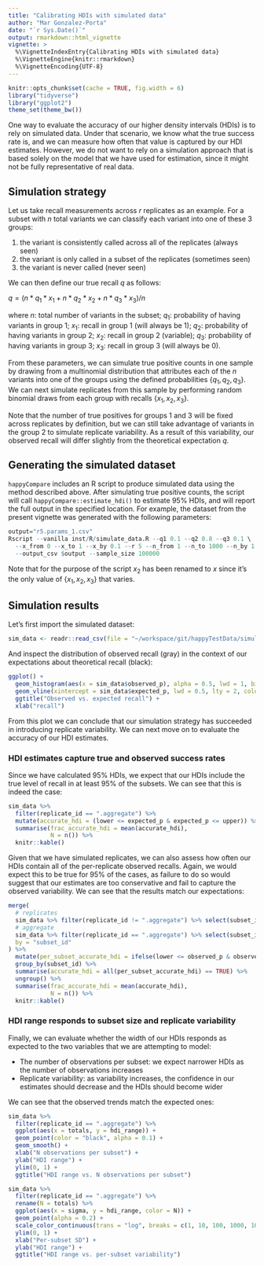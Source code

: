 ```yaml
---
title: "Calibrating HDIs with simulated data"
author: "Mar Gonzalez-Porta"
date: "`r Sys.Date()`"
output: rmarkdown::html_vignette
vignette: >
  %\VignetteIndexEntry{Calibrating HDIs with simulated data}
  %\VignetteEngine{knitr::rmarkdown}
  %\VignetteEncoding{UTF-8}
---
```


```r
knitr::opts_chunk$set(cache = TRUE, fig.width = 6)
library("tidyverse")
library("ggplot2")
theme_set(theme_bw())
```

One way to evaluate the accuracy of our higher density intervals (HDIs) is to rely on simulated data. Under that scenario, we know what the true success rate is, and we can measure how often that value is captured by our HDI estimates. However, we do not want to rely on a simulation approach that is based solely on the model that we have used for estimation, since it might not be fully representative of real data. 

## Simulation strategy
Let us take recall measurements across $r$ replicates as an example. For a subset with $n$ total variants we can classify each variant into one of these 3 groups: 

1) the variant is consistently called across all of the replicates (always seen)
2) the variant is only called in a subset of the replicates (sometimes seen) 
3) the variant is never called (never seen)

We can then define our true recall $q$ as follows:

$q = (n*q_1*x_1 + n*q_2*x_2 + n*q_3*x_3) / n$

where $n$: total number of variants in the subset; 
$q_1$: probability of having variants in group 1;
$x_1$: recall in group 1 (will always be 1);
$q_2$: probability of having variants in group 2;
$x_2$: recall in group 2 (variable);
$q_3$: probability of having variants in group 3;
$x_3$: recall in group 3 (will always be 0).

From these parameters, we can simulate true positive counts in one sample by drawing from a multinomial distribution that attributes each of the $n$ variants into one of the groups using the defined probabilities $\{q_1, q_2, q_3\}$. We can next simulate replicates from this sample by performing random binomial draws from each group with recalls $\{x_1, x_2, x_3\}$. 

Note that the number of true positives for groups 1 and 3 will be fixed across replicates by definition, but we can still take advantage of variants in the group 2 to simulate replicate variability. As a result of this variability, our observed recall will differ slightly from the theoretical expectation $q$.


## Generating the simulated dataset
`happyCompare` includes an R script to produce simulated data using the method described above. After simulating true positive counts, the script will call `happyCompare::estimate_hdi()` to estimate 95% HDIs, and will report the full output in the specified location. For example, the dataset from the present vignette was generated with the following parameters:

```r
output="r5.params_1.csv"
Rscript --vanilla inst/R/simulate_data.R --q1 0.1 --q2 0.8 --q3 0.1 \
  --x_from 0 --x_to 1 --x_by 0.1 --r 5 --n_from 1 --n_to 1000 --n_by 1 \
  --output_csv $output --sample_size 100000
```

Note that for the purpose of the script $x_2$ has been renamed to $x$ since it's the only value of $\{x_1, x_2, x_3\}$ that varies.


## Simulation results

Let's first import the simulated dataset:
```r
sim_data <- readr::read_csv(file = "~/workspace/git/happyTestData/simulations/r5.params_1.csv")
```

And inspect the distribution of observed recall (gray) in the context of our expectations about theoretical recall (black):
```r
ggplot() +
  geom_histogram(aes(x = sim_data$observed_p), alpha = 0.5, lwd = 1, bins = 1000) +
  geom_vline(xintercept = sim_data$expected_p, lwd = 0.5, lty = 2, color = "black") +
  ggtitle("Observed vs. expected recall") +
  xlab("recall")
```

From this plot we can conclude that our simulation strategy has succeeded in introducing replicate variability. We can next move on to evaluate the accuracy of our HDI estimates.

### HDI estimates capture true and observed success rates
Since we have calculated 95% HDIs, we expect that our HDIs include the true level of recall in at least 95% of the subsets. We can see that this is indeed the case:

```r
sim_data %>% 
  filter(replicate_id == ".aggregate") %>% 
  mutate(accurate_hdi = (lower <= expected_p & expected_p <= upper)) %>% 
  summarise(frac_accurate_hdi = mean(accurate_hdi),
            N = n()) %>% 
  knitr::kable()
```

Given that we have simulated replicates, we can also assess how often our HDIs contain all of the per-replicate observed recalls. Again, we would expect this to be true for 95% of the cases, as failure to do so would suggest that our estimates are too conservative and fail to capture the observed variability. We can see that the results match our expectations: 

```r
merge(
  # replicates
  sim_data %>% filter(replicate_id != ".aggregate") %>% select(subset_id, observed_p),
  # aggregate
  sim_data %>% filter(replicate_id == ".aggregate") %>% select(subset_id, lower, upper),
  by = "subset_id"
) %>% 
  mutate(per_subset_accurate_hdi = ifelse(lower <= observed_p & observed_p <= upper, TRUE, FALSE)) %>% 
  group_by(subset_id) %>% 
  summarise(accurate_hdi = all(per_subset_accurate_hdi) == TRUE) %>% 
  ungroup() %>% 
  summarise(frac_accurate_hdi = mean(accurate_hdi),
            N = n()) %>% 
  knitr::kable()
```

### HDI range responds to subset size and replicate variability

Finally, we can evaluate whether the width of our HDIs responds as expected to the two variables that we are attempting to model: 

- The number of observations per subset: we expect narrower HDIs as the number of observations increases
- Replicate variability: as variability increases, the confidence in our estimates should decrease and the HDIs should become wider

We can see that the observed trends match the expected ones:

```r
sim_data %>% 
  filter(replicate_id == ".aggregate") %>% 
  ggplot(aes(x = totals, y = hdi_range)) +
  geom_point(color = "black", alpha = 0.1) +
  geom_smooth() +
  xlab("N observations per subset") +
  ylab("HDI range") +
  ylim(0, 1) +
  ggtitle("HDI range vs. N observations per subset")
```

```r
sim_data %>% 
  filter(replicate_id == ".aggregate") %>% 
  rename(N = totals) %>% 
  ggplot(aes(x = sigma, y = hdi_range, color = N)) +
  geom_point(alpha = 0.2) +
  scale_color_continuous(trans = "log", breaks = c(1, 10, 100, 1000, 10000, 100000, 1000000)) +
  ylim(0, 1) +
  xlab("Per-subset SD") +
  ylab("HDI range") +
  ggtitle("HDI range vs. per-subset variability")
```

